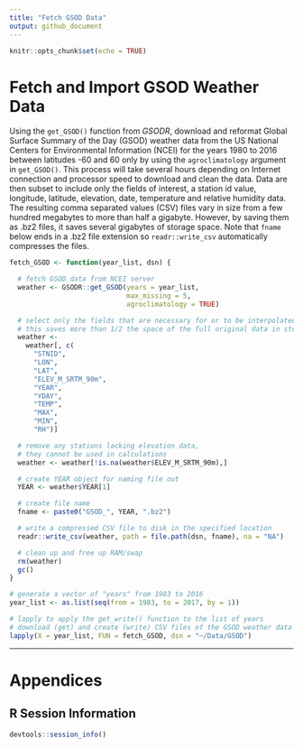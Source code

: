 ```yaml
---
title: "Fetch GSOD Data"
output: github_document
---
```


```r
knitr::opts_chunk$set(echo = TRUE)
```

# Fetch and Import GSOD Weather Data

Using the `get_GSOD()` function from _GSODR_, download and reformat
Global Surface Summary of the Day (GSOD) weather data from the US National
Centers for Environmental Information (NCEI) for the years 1980 to 2016 between
latitudes -60 and 60 only by using the `agroclimatology` argument in
`get_GSOD()`. This process will take several hours depending on Internet
connection and processor speed to download and clean the data. Data are then
subset to include only the fields of interest, a station id value, longitude,
latitude, elevation, date, temperature and relative humidity data. The resulting
comma separated values (CSV) files vary in size from a few hundred megabytes to
more than half a gigabyte. However, by saving them as .bz2 files, it saves
several gigabytes of storage space. Note that `fname` below ends in a .bz2 file
extension so `readr::write_csv` automatically compresses the files.

```R
fetch_GSOD <- function(year_list, dsn) {

  # fetch GSOD data from NCEI server
  weather <- GSODR::get_GSOD(years = year_list,
                             max_missing = 5,
                             agroclimatology = TRUE)

  # select only the fields that are necessary for or to be interpolated
  # this saves more than 1/2 the space of the full original data in storage
  weather <-
    weather[, c(
      "STNID",
      "LON",
      "LAT",
      "ELEV_M_SRTM_90m",
      "YEAR",
      "YDAY",
      "TEMP",
      "MAX",
      "MIN",
      "RH")]

  # remove any stations lacking elevation data,
  # they cannot be used in calculations
  weather <- weather[!is.na(weather$ELEV_M_SRTM_90m),]

  # create YEAR object for naming file out
  YEAR <- weather$YEAR[1]

  # create file name
  fname <- paste0("GSOD_", YEAR, ".bz2")

  # write a compressed CSV file to disk in the specified location
  readr::write_csv(weather, path = file.path(dsn, fname), na = "NA")

  # clean up and free up RAM/swap
  rm(weather)
  gc()
}

# generate a vector of "years" from 1983 to 2016
year_list <- as.list(seq(from = 1983, to = 2017, by = 1))

# lapply to apply the get_write() function to the list of years
# download (get) and create (write) CSV files of the GSOD weather data
lapply(X = year_list, FUN = fetch_GSOD, dsn = "~/Data/GSOD")
```

******

# Appendices

## R Session Information

```r

devtools::session_info()

```
